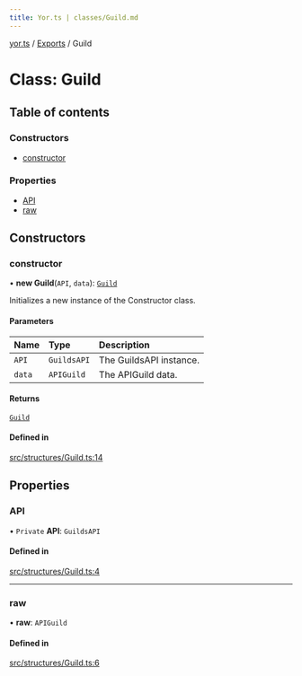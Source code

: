 ```yaml
---
title: Yor.ts | classes/Guild.md
---
```

[yor.ts](../README.md) / [Exports](../modules.md) / Guild

# Class: Guild

## Table of contents

### Constructors

- [constructor](Guild.md#constructor)

### Properties

- [API](Guild.md#api)
- [raw](Guild.md#raw)

## Constructors

### constructor

• **new Guild**(`API`, `data`): [`Guild`](Guild.md)

Initializes a new instance of the Constructor class.

#### Parameters

| Name | Type | Description |
| :------ | :------ | :------ |
| `API` | `GuildsAPI` | The GuildsAPI instance. |
| `data` | `APIGuild` | The APIGuild data. |

#### Returns

[`Guild`](Guild.md)

#### Defined in

[src/structures/Guild.ts:14](https://github.com/OreOreki/yor.ts/blob/ba81725/src/structures/Guild.ts#L14)

## Properties

### API

• `Private` **API**: `GuildsAPI`

#### Defined in

[src/structures/Guild.ts:4](https://github.com/OreOreki/yor.ts/blob/ba81725/src/structures/Guild.ts#L4)

___

### raw

• **raw**: `APIGuild`

#### Defined in

[src/structures/Guild.ts:6](https://github.com/OreOreki/yor.ts/blob/ba81725/src/structures/Guild.ts#L6)
